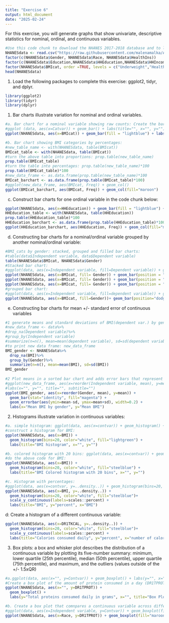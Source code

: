 ```yaml
---
title: "Exercise 6"
output: html_document
date: "2025-02-24"
---
```


For this exercise, you will generate graphs that show univariate, descriptive statistics for nominal, ordinal, and continuous variables.
```r
#Use this code chunk to download the NHANES 2017-2018 database and to label the nominal and ordinal variables as factor variables (if necessary):
NHANESdata <- read.csv("https://raw.githubusercontent.com/malenamalka/ANTH241-SP25/refs/heads/main/data/NHANES2017-28")
factor(c(NHANESdata$Gender, NHANESdata$Race, NHANESdata$HealthIns))
factor(c(NHANESdata$Education,NHANESdata$HHEducation,NHANESdata$HHIncome,NHANESdata$FeelBad,NHANESdata$HHFoodSec),order=TRUE)
factor(NHANESdata$BMIcat, order =TRUE, levels = c("Underweight","Healthy","Overweight","Obese"))
head(NHANESdata)
```

1. Load the following packages to complete this exercise: ggplot2, tidyr, and dplyr.
```r
library(ggplot2)
library(tidyr)
library(dplyr)
```

1. Bar charts illustrate variation for nominal and ordinal variables.
```r
#a. Bar chart for a nominal variable showing raw counts: Create the bar chart for BMI categories (BMIcat)
#ggplot (data, aes(x=Catvar)) + geom_bar() + labs(title="", x="", y="")
ggplot(NHANESdata, aes(x=BMIcat)) + geom_bar(fill = "lightblue") + labs(title="BMI categories", x="BMIcat", y="counts")
```

```r
#b. Bar chart showing BMI categories by percentages:
#new_table_name <- with(NHANESdata, table(BMIcat))
BMIcat_table <- with(NHANESdata, table(BMIcat))
#turn the above table into proportions: prop.table(new_table_name)
prop.table(BMIcat_table)
#turn the table into percentages: prop.table(new_table_name)*100
prop.table(BMIcat_table)*100
#new_data_frame <- as.data.frame(prop.table(new_table_name)*100
BMIcat_barchart <- as.data.frame(prop.table(BMIcat_table)*100)
#ggplot(new_data_frame, aes(BMIcat, Freq)) + geom_col()
ggplot(BMIcat_barchart, aes(BMIcat, Freq)) + geom_col(fill="maroon")
```

c. Construct bar charts for one ordinal variable in the code chunk below:
```r
ggplot(NHANESdata, aes(x=HHEducation)) + geom_bar(fill = "lightblue") + labs(title="Education Level", x="Head of Household level of Education", y="counts")
HHEducation_table <- with(NHANESdata, table(HHEducation))
prop.table(HHEducation_table)*100
HHEducation_barchart <- as.data.frame(prop.table(HHEducation_table)*100)
ggplot(HHEducation_barchart, aes(HHEducation, Freq)) + geom_col(fill="maroon")
```

d. Constructing bar charts for a nominal/ordinal variable grouped by another nominal/ordinal variable:
```r
#BMI_cats by gender: stacked, grouped and filled bar charts:
#table(data$Independent variable, data$Dependent variable)
table(NHANESdata$BMIcat, NHANESdata$Gender)
#Stacked bar chart:
#ggplot(data, aes(x=Independent variable, fill=Dependent variable)) + geom_bar(position = "stack") + labs(title="", x="", y="")
ggplot(NHANESdata, aes(x=BMIcat, fill= Gender)) + geom_bar(position = "stack") + labs(title="stacked bar chart", x="BMI categories by gender", y="counts")
ggplot(NHANESdata, aes(x=BMIcat, fill= Gender)) + geom_bar(position = "stack") + facet_wrap(~Race) + labs(title="stacked bar chart", x="BMI categories by gender", y="counts")+  theme(axis.text.x = element_text(angle = 45, hjust = 1, size=8))
ggplot(NHANESdata, aes(x=BMIcat, fill= Gender)) + geom_bar(position = "stack") + facet_grid(~Race) + labs(title="stacked bar chart", x="BMI categories by gender", y="counts") +  theme(axis.text.x = element_text(angle = 45, hjust = 1, size=8))
#grouped bar chart:
#ggplot(data, aes(x=Independent variable, fill=dependent variable)) + geom_bar(position = "dodge") + labs(title="", x="Gender", y="Frequency")
ggplot(NHANESdata, aes(x=BMIcat, fill=Gender))+ geom_bar(position="dodge")+labs(title="grouped bar chart", x="BMI categories", y="Frequency")
```


e. Constructing bar charts for mean +/- standard error of continuous variables
```r
#1 generate means and standard deviations of BMI(dependent var.) by gender (independent var)
#new_data_frame <- data%>%
#drop_na(Dependent variable)%>%
#group_by(Independent variable)
#summarize(n=n(), mean=mean(dependent variable), sd=sd(dependent variable))
#to print new data frame: new_data_frame
BMI_gender <- NHANESdata%>%
  drop_na(BMI)%>%
  group_by(Gender)%>%
  summarize(n=n(), mean=mean(BMI), sd=sd(BMI))
BMI_gender
  
#2 Plot means in a sorted bar chart and adds error bars that represent the standard deviation
#ggplot(new_data_frame, aes(x=reorder(Independent variable, mean), y=mean)) + geom_bar(stat="identity", fill="color") + geom_errorbar(aes(ymin=mean-sd, ymax=mean+sd), width=0.2)
#labs(x="", y="", title="", subtitle="")
ggplot(BMI_gender, aes(x=reorder(Gender, mean), y=mean)) + 
  geom_bar(stat="identity", fill="magenta") + 
  geom_errorbar(aes(ymin=mean-sd, ymax=mean+sd), width=0.2) + 
  labs(x="Mean BMI by gender", y="Mean BMI")
```

2. Histograms illustrate variation in continuous variables:
```r
#a. simple histogram: ggplot(data, aes(x=contvar)) + geom_histogram() + labs(title="", x="", y="")
#construct a histogram for BMI:
ggplot(NHANESdata, aes(x=BMI)) + 
  geom_histogram(bins=20, color="white", fill="lightgreen") + 
  labs(title="BMI histogram", x="", y="")
```

```r
#b. colored histogram with 20 bins: ggplot(data, aes(x=contvar)) + geom_histogram(bins=20, color="white", fill="steelblue") + labs(title="Colored histogram with 20 bins", x="", y="")
#do the above code for BMI:
ggplot(NHANESdata, aes(x=BMI)) + 
  geom_histogram(bins=20, color="white", fill="steelblue") + 
  labs(title="BMI Colored histogram with 20 bins", x="", y="")
```

```r
#c. Histogram with percentages:
#ggplot(data, aes(x=contvar, y=..density..)) + geom_histogram(bins=20, color="white", fill="steelblue") + scale_y_continuous(labels=scales::percent) + labs(title="", y="percent", x="")
ggplot(NHANESdata, aes(x=BMI, y=..density..)) + 
  geom_histogram(bins=20, color="white", fill="steelblue")+
  scale_y_continuous(labels=scales::percent) +
  labs(title="BMI", y="percent", x="BMI")
```

d: Create a histogram of a different continuous variable:
```r
ggplot(NHANESdata, aes(x=DR1TKCAL, y=..density..)) + 
  geom_histogram(bins=20, color="white", fill="steelblue")+
  scale_y_continuous(labels=scales::percent) +
  labs(title="Calories consumed daily", y="percent", x="number of calories consumed in one day")
```

3. Box plots: a box and whisker plot describes the distribution of a continuous variable by plotting its five-number summary: minimum, lower quartile (25th percentile), median (50th percentile), upper quartile (75th percentile), and maximum, and the outliers (values outside of the +/- 1.5xQR)
```r
#a.ggplot(data, aes(x="", y=Contvar)) + geom_boxplot() + labs(y="", x="", title="")
#Create a box plot of the amount of protein consumed in a day (DR1TPROT)
ggplot(NHANESdata, aes(x="", y=DR1TPROT)) + 
  geom_boxplot() + 
  labs(y="Total proteins consumed daily in grams", x="", title="Box Plot")
```


```r
#b. Create a box plot that comnpares a continuous variable across different levels of a nominal or ordinal variable: DR1TPROT by race:
#ggplot(data, aes(x=Independent variable, y=Contvar)) + geom_boxplot(fill="color") + labs(x="Independent variable", y="Contvar", title="")
ggplot(NHANESdata, aes(x=Race, y=DR1TPROT)) + geom_boxplot(fill="maroon") + labs(x="Race", y="Total proteins consumed daily in grams", title="daily protein intake in grams by race")

```

